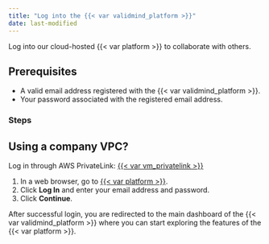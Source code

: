 ```yaml
---
title: "Log into the {{< var validmind_platform >}}"
date: last-modified
---
```


Log into our cloud-hosted {{< var platform >}} to collaborate with others.

## Prerequisites

- A valid email address registered with the {{< var validmind_platform >}}.
- Your password associated with the registered email address.

### Steps

::: {.column-margin}
::: {.callout}
## Using a company VPC?
Log in through AWS PrivateLink: [{{< var vm_privatelink >}}]({{< var vm_privatelink >}})
:::
:::

1. In a web browser, go to [{{< var platform >}}]({{< var vm_url >}}).
2. Click **Log In** and enter your email address and password.
3. Click **Continue**.

After successful login, you are redirected to the main dashboard of the {{< var validmind_platform >}} where you can start exploring the features of the {{< var platform >}}.

<!---
## What's next

[Summarize the task and provide any next steps or resources for the user to continue their learning or work.]
--->
